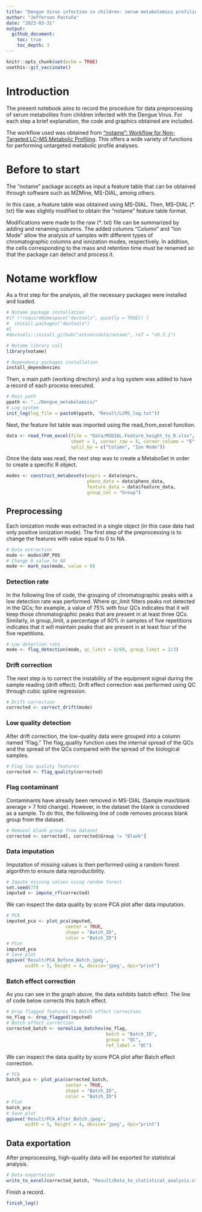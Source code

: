 ```yaml
---
title: "Dengue Virus infection in children: serum metabolomics profiling for biomarker discovery - Data preprocessing"
author: "Jefferson Pastuña"
date: "2023-03-31"
output:
  github_document:
    toc: true
    toc_depth: 3
---
```


```r

knitr::opts_chunk$set(echo = TRUE)
usethis::git_vaccinate()

```

# Introduction

The present notebook aims to record the procedure for data preprocessing of serum metabolites from children infected with the Dengue Virus. For each step a brief explanation, the code and graphics obtained are included.

The workflow used was obtained from ["notame": Workflow for Non-Targeted LC–MS Metabolic Profiling](https://doi.org/10.3390/metabo10040135). This offers a wide variety of functions for performing untargeted metabolic profile analyses.

# Before to start

The "notame" package accepts as input a feature table that can be obtained through software such as MZMine, MS-DIAL, among others.

In this case, a feature table was obtained using MS-DIAL. Then, MS–DIAL (*. txt) file was slightly modified to obtain the “notame” feature table format.

Modifications were made to the raw (*. txt) file can be summarized by adding and renaming columns. The added columns "Column" and "Ion Mode" allow the analysis of samples with different types of chromatographic columns and ionization modes, respectively. In addition, the cells corresponding to the mass and retention time must be renamed so that the package can detect and process it.

# Notame workflow

As a first step for the analysis, all the necessary packages were installed and loaded.

```r

# Notame package installation
#if (!requireNamespace("devtools", quietly = TRUE)) {
#  install.packages("devtools")
#}
#devtools::install_github("antonvsdata/notame", ref = "v0.3.1")

# Notame library call
library(notame)

# Dependency packages installation
install_dependencies

```

Then, a main path (working directory) and a log system was added to have a record of each process executed.

```r

# Main path
ppath <- "../Dengue_metabolomics/"
# Log system
init_log(log_file = paste0(ppath, "Result/LCMS_log.txt"))

```

Next, the feature list table was imported using the read_from_excel function.

```r

data <- read_from_excel(file = "Data/MSDIAL-Feature_height_to_R.xlsx",
                        sheet = 1, corner_row = 5, corner_column = "E", 
                        split_by = c("Column", "Ion Mode"))

```

Once the data was read, the next step was to create a MetaboSet in order to create a specific R object.

```r

modes <- construct_metabosets(exprs = data$exprs, 
                              pheno_data = data$pheno_data, 
                              feature_data = data$feature_data,
                              group_col = "Group")


```

## Preprocessing

Each ionization mode was extracted in a single object (in this case data had only positive ionization mode). The first step of the preprocessing is to change the features with value equal to 0 to NA.

```r

# Data extraction
mode <- modes$RP_POS
# Change 0 value to NA
mode <- mark_nas(mode, value = 0)

```

### Detection rate

In the following line of code, the grouping of chromatographic peaks with a low detection rate was performed. Where qc_limit filters peaks not detected in the QCs; for example, a value of 75% with four QCs indicates that it will keep those chromatographic peaks that are present in at least three QCs. Similarly, in group_limit, a percentage of 80% in samples of five repetitions indicates that it will maintain peaks that are present in at least four of the five repetitions.

```r

# Low detection rate
mode <- flag_detection(mode, qc_limit = 6/68, group_limit = 2/3)

```

### Drift correction

The next step is to correct the instability of the equipment signal during the sample reading (drift effect). Drift effect correction was performed using QC through cubic spline regression.

```r

# Drift correction
corrected <- correct_drift(mode)

```

### Low quality detection

After drift correction, the low-quality data were grouped into a column named “Flag.” The flag_quality function uses the internal spread of the QCs and the spread of the QCs compared with the spread of the biological samples.

```r

# Flag low quality features
corrected <- flag_quality(corrected)

```

### Flag contaminant

Contaminants have already been removed in MS-DIAL (Sample max/blank average > 7 fold change). However, in the dataset the blank is considered as a sample. To do this, the following line of code removes process blank group from the dataset.

```r

# Removal blank group from dataset
corrected <- corrected[, corrected$Group != "Blank"]

```

### Data imputation

Imputation of missing values is then performed using a random forest algorithm to ensure data reproducibility.

```r

# Impute missing values using random forest
set.seed(77)
imputed <- impute_rf(corrected)

```

We can inspect the data quality by score PCA plot after data imputation.

```r

# PCA
imputed_pca <- plot_pca(imputed,
                      center = TRUE,
                      shape = "Batch_ID",
                      color = "Batch_ID")
# Plot
imputed_pca
# Save plot
ggsave('Result/PCA_Before_Batch.jpeg',
       width = 5, height = 4, device='jpeg', dpi="print")

```

### Batch effect correction

As you can see in the graph above, the data exhibits batch effect. The line of code below corrects this batch effect.

```r

# Drop flagged features to Batch effect correction
no_flag <- drop_flagged(imputed)
# Batch effect correction
corrected_batch <- normalize_batches(no_flag,
                                     batch = "Batch_ID",
                                     group = "QC",
                                     ref_label = "QC")

```

We can inspect the data quality by score PCA plot after Batch effect correction.

```r

# PCA
batch_pca <- plot_pca(corrected_batch,
                      center = TRUE,
                      shape = "Batch_ID",
                      color = "Batch_ID")
# Plot
batch_pca
# Save plot
ggsave('Result/PCA_After_Batch.jpeg',
       width = 5, height = 4, device='jpeg', dpi="print")

```

## Data exportation

After preprocessing, high-quality data will be exported for statistical analysis.

```r

# Data exportation
write_to_excel(corrected_batch, "Result/Data_to_statistical_analysis.xlsx")

```

Finish a record.

```r

finish_log()

```
